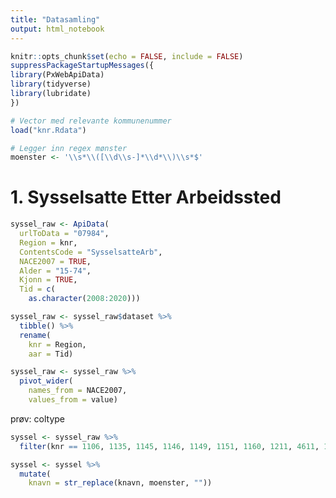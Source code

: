 ```yaml
---
title: "Datasamling"
output: html_notebook
---
```


```r
knitr::opts_chunk$set(echo = FALSE, include = FALSE)
suppressPackageStartupMessages({
library(PxWebApiData)
library(tidyverse)
library(lubridate)
})
```

```r
# Vector med relevante kommunenummer
load("knr.Rdata")
```

```r
# Legger inn regex mønster
moenster <- '\\s*\\([\\d\\s-]*\\d*\\)\\s*$'
```

# 1. Sysselsatte Etter Arbeidssted

```r
syssel_raw <- ApiData(
  urlToData = "07984",
  Region = knr,
  ContentsCode = "SysselsatteArb",
  NACE2007 = TRUE,
  Alder = "15-74",
  Kjonn = TRUE,
  Tid = c(
    as.character(2008:2020)))
```

```r
syssel_raw <- syssel_raw$dataset %>% 
  tibble() %>% 
  rename(
    knr = Region,
    aar = Tid)
```

```r
syssel_raw <- syssel_raw %>% 
  pivot_wider(
    names_from = NACE2007,
    values_from = value)
```

prøv: coltype

```r
syssel <- syssel_raw %>% 
  filter(knr == 1106, 1135, 1145, 1146, 1149, 1151, 1160, 1211, 4611, 1216, 4612, 1219, 4613, 1221, 4614, 1222, 4615, 1223, 4616, 1224, 4617, 1228, 1231, 4618)
```


```r
syssel <- syssel %>% 
  mutate(
    knavn = str_replace(knavn, moenster, ""))
```

